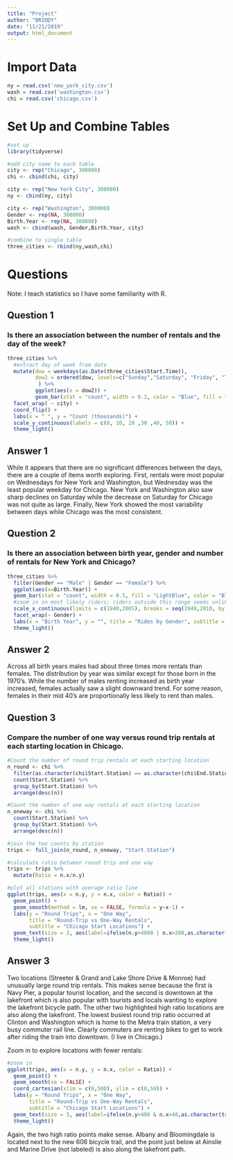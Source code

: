 ```yaml
---
title: "Project"
author: "BRIODY"
date: "11/21/2019"
output: html_document
---
```


# Import Data
```r
ny = read.csv('new_york_city.csv')
wash = read.csv('washington.csv')
chi = read.csv('chicago.csv')
```

# Set Up and Combine Tables
```r
#set up
library(tidyverse)

#add city name to each table 
city <- rep("Chicago", 300000)
chi <- cbind(chi, city)

city <- rep("New York City", 300000)
ny <- cbind(ny, city)

city <- rep("Washington", 300000)
Gender <- rep(NA, 300000)
Birth.Year <- rep(NA, 300000)
wash <- cbind(wash, Gender,Birth.Year, city)

#combine to single table
three_cities <- rbind(ny,wash,chi)
```

# Questions
Note: I teach statistics so I have some familiarity with R. 

## Question 1 
### Is there an association between the number of rentals and the day of the week? 
```r
three_cities %>% 
  #extract day of week from date
  mutate(dow = weekdays(as.Date(three_cities$Start.Time)), 
         dow2 = ordered(dow, levels=c("Sunday","Saturday", "Friday", "Thursday","Wednesday", "Tuesday", "Monday"))
          ) %>% 
         ggplot(aes(x = dow2)) + 
         geom_bar(stat = "count", width = 0.3, color = "Blue", fill = "LightBlue") +
  facet_wrap( ~ city) + 
  coord_flip() +
  labs(x = " ", y = "Count (thousands)") +
  scale_y_continuous(labels = c(0, 10, 20 ,30 ,40, 50)) +
  theme_light()
```

## Answer 1 
While it appears that there are no significant differences between the days, there are a couple of items worth exploring. First, rentals were most popular on Wednesdays for New York and Washington, but Wednesday was the least popular weekday for Chicago. New York and Washington also saw sharp declines on Saturday while the decrease on Saturday for Chicago was not quite as large. Finally, New York showed the most variability between days while Chicago was the most consistent. 

## Question 2  
### Is there an association between birth year, gender and number of rentals for New York and Chicago? 
```r
three_cities %>% 
  filter(Gender == "Male" | Gender == "Female") %>% 
  ggplot(aes(x=Birth.Year)) + 
  geom_bar(stat = "count", width = 0.5, fill = "LightBlue", color = "Blue" ) +
  #zoom in on most likely riders; riders outside this range seems unlikely
  scale_x_continuous(limits = c(1940,2005), breaks = seq(1940,2010, by = 10)) +
  facet_wrap(~ Gender) + 
  labs(x = "Birth Year", y = "", title = "Rides by Gender", subtitle = "Chicago and New York City") +
  theme_light()
```

## Answer 2 
Across all birth years males had about three times more rentals than females. The distribution by year was similar except for those born in the 1970's. While the number of males renting increased as birth year increased, females actually saw a slight downward trend. For some reason, females in their mid 40's are proportionally less likely to rent than males. 

## Question 3 
### Compare the number of one way versus round trip rentals at each starting location in Chicago. 
```r
#Count the number of round trip rentals at each starting location
n_round <- chi %>% 
  filter(as.character(chi$Start.Station) == as.character(chi$End.Station)) %>% 
  count(Start.Station) %>% 
  group_by(Start.Station) %>% 
  arrange(desc(n))

#Count the number of one way rentals at each starting location
n_oneway <- chi %>% 
  count(Start.Station) %>% 
  group_by(Start.Station) %>% 
  arrange(desc(n))

#join the two counts by station 
trips <- full_join(n_round, n_oneway, "Start.Station")

#calculate ratio between round trip and one way 
trips <- trips %>% 
  mutate(Ratio = n.x/n.y)

#plot all stations with average ratio line
ggplot(trips, aes(x = n.y, y = n.x, color = Ratio)) +
  geom_point() +
  geom_smooth(method = lm, se = FALSE, formula = y~x-1) +
  labs(y = "Round Trips", x = "One Way", 
       title = "Round-Trip vs One-Way Rentals", 
       subtitle = "Chicago Start Locations") + 
  geom_text(size = 3, aes(label=ifelse(n.y>4000 | n.x>200,as.character(trips$Start.Station),'')), hjust = 1, vjust = 1.5) +
  theme_light()
```

## Answer 3 
Two locations (Streeter & Grand and Lake Shore Drive & Monroe) had unusually large round trip rentals. This makes sense because the first is Navy Pier, a popular tourist location, and the second is downtown at the lakefront which is also popular with tourists and locals wanting to explore the lakefront bicycle path. The other two highlighted high ratio locations are also along the lakefront. The lowest busiest round trip ratio occurred at Clinton and Washington which is home to the Metra train station, a very busy commuter rail line. Clearly commuters are renting bikes to get to work after riding the train into downtown. (I live in Chicago.)

Zoom in to explore locations with fewer rentals:
```r
#zoom in
ggplot(trips, aes(x = n.y, y = n.x, color = Ratio)) +
  geom_point() +
  geom_smooth(se = FALSE) +
  coord_cartesian(xlim = c(0,500), ylim = c(0,50)) +
  labs(y = "Round Trips", x = "One Way", 
       title = "Round-Trip vs One-Way Rentals", 
       subtitle = "Chicago Start Locations") +
  geom_text(size = 3, aes(label=ifelse(n.y>400 & n.x>40,as.character(trips$Start.Station),'')), hjust = 1, vjust = -1.5) + 
  theme_light()
```

Again, the two high ratio points make sense. Albany and Bloomingdale is located next to the new 606 bicycle trail, and the point just below at Ainslie and Marine Drive (not labeled) is also along the lakefront path. 